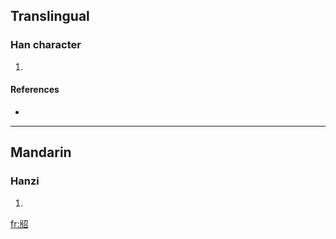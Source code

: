 ==Translingual==

===Han character===
{{Han char|rn=91|rad=片|as=05|sn=9|four=2706<sub>2</sub>|canj=中中尸竹口 (LLSHR), 中弓尸竹口 (LNSHR)}}

# {{defn|Han|sort=片05}}

====References====
* {{Han ref|kx=0693.160|dkj=19830|dj=1106.130|hdz=32016.040|uh=724A|ud=29258|bh=CFB9|bd=53177}}

----

==Mandarin==

===Hanzi===
{{cmn-hanzi|pin=[[sháo]] ([[shao2]])|wg=shao<sup>2</sup>}}

# {{defn|Mandarin}}

[[fr:牊]]